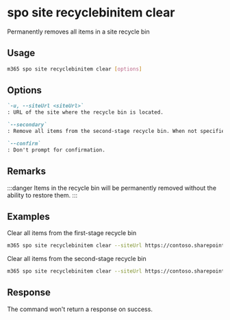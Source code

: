 
# spo site recyclebinitem clear

Permanently removes all items in a site recycle bin

## Usage

```sh
m365 spo site recyclebinitem clear [options]
```

## Options

```md defintion-list
`-u, --siteUrl <siteUrl>`
: URL of the site where the recycle bin is located.

`--secondary`
: Remove all items from the second-stage recycle bin. When not specified, items from the first-stage recycle bin will be cleared.

`--confirm`
: Don't prompt for confirmation.
```

<Global />

## Remarks

:::danger
Items in the recycle bin will be permanently removed without the ability to restore them.
:::

## Examples

Clear all items from the first-stage recycle bin

```sh
m365 spo site recyclebinitem clear --siteUrl https://contoso.sharepoint.com/sites/sales
```

Clear all items from the second-stage recycle bin

```sh
m365 spo site recyclebinitem clear --siteUrl https://contoso.sharepoint.com/sites/sales --secondary
```

## Response

The command won't return a response on success.
